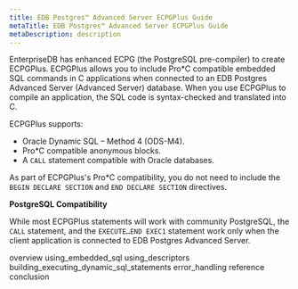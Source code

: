 ```yaml
---
title: EDB Postgres™ Advanced Server ECPGPlus Guide
metaTitle: EDB Postgres™ Advanced Server ECPGPlus Guide
metaDescription: description
---
```


EnterpriseDB has enhanced ECPG (the PostgreSQL pre-compiler) to create
ECPGPlus. ECPGPlus allows you to include Pro\*C compatible embedded SQL
commands in C applications when connected to an EDB Postgres Advanced
Server (Advanced Server) database. When you use ECPGPlus to compile an
application, the SQL code is syntax-checked and translated into C.

ECPGPlus supports:

  - Oracle Dynamic SQL – Method 4 (ODS-M4).
  - Pro\*C compatible anonymous blocks.
  - A `CALL` statement compatible with Oracle databases.

As part of ECPGPlus's Pro\*C compatibility, you do not need to include
the `BEGIN DECLARE SECTION` and `END DECLARE SECTION` directives.

**PostgreSQL Compatibility**

While most ECPGPlus statements will work with community PostgreSQL, the
`CALL` statement, and the `EXECUTE…END EXEC1` statement work only when
the client application is connected to EDB Postgres Advanced Server.

<div class="toctree" data-maxdepth="3">

overview using\_embedded\_sql using\_descriptors
building\_executing\_dynamic\_sql\_statements error\_handling reference
conclusion

</div>
